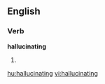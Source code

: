 ==English==

===Verb===
'''hallucinating'''

# {{present participle of|hallucinate}}

[[hu:hallucinating]]
[[vi:hallucinating]]